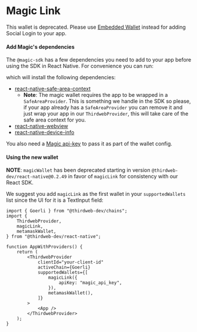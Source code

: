 
<WalletsBreadcrumb name="Magic Link" slug="magiclink" />

# Magic Link

<Callout variant="warning" title='Deprecated'>

This wallet is deprecated. Please use [Embedded Wallet](/react-native/v0/wallets/embedded-wallet) instead for adding Social Login to your app.

</Callout>

#### Add Magic's dependencies

The `@magic-sdk` has a few dependencies you need to add to your app before using the SDK in React Native. For convenience you can run:

<InstallTabs
	npm="npm i react-native-safe-area-context@4.5.3 react-native-webview react-native-device-info"
	yarn="yarn add react-native-safe-area-context@4.5.3 react-native-webview react-native-device-info"
	pnpm="pnpm i react-native-safe-area-context@4.5.3 react-native-webview react-native-device-info"
/>

which will install the following dependencies:

- [react-native-safe-area-context](https://www.npmjs.com/package/react-native-safe-area-context?ref=blog.thirdweb.com)
  - **Note**: The magic wallet requires the app to be wrapped in a `SafeAreaProvider`. This is something we handle in the SDK so please, if your app already has a `SafeAreaProvider` you can remove it and just wrap your app in our `ThirdwebProvider`, this will take care of the safe area context for you.
- [react-native-webview](https://www.npmjs.com/package/react-native-webview?ref=blog.thirdweb.com)
- [react-native-device-info](https://www.npmjs.com/package/react-native-device-info?ref=blog.thirdweb.com)

You also need a [Magic api-key](https://dashboard.magic.link/signup?ref=blog.thirdweb.com) to pass it as part of the wallet config.

#### Using the new wallet

**NOTE**: `magicWallet` has been deprecated starting in version `@thirdweb-dev/react-native@0.2.49` in favor of `magicLink` for consistency with our React SDK.

We suggest you add `magicLink` as the first wallet in your `supportedWallets` list since the UI for it is a TextInput field:

```tsx
import { Goerli } from "@thirdweb-dev/chains";
import {
	ThirdwebProvider,
	magicLink,
	metamaskWallet,
} from "@thirdweb-dev/react-native";

function AppWithProviders() {
	return (
		<ThirdwebProvider
			clientId="your-client-id"
			activeChain={Goerli}
			supportedWallets={[
				magicLink({
					apiKey: "magic_api_key",
				}),
				metamaskWallet(),
			]}
		>
			<App />
		</ThirdwebProvider>
	);
}
```
